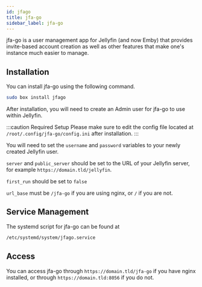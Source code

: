 ```yaml
---
id: jfago
title: jfa-go
sidebar_label: jfa-go
---
```


jfa-go is a user management app for Jellyfin (and now Emby) that provides invite-based account creation as well as other features that make one's instance much easier to manage.

## Installation
You can install jfa-go using the following command.

```bash
sudo box install jfago
```

After installation, you will need to create an Admin user for jfa-go to use within Jellyfin.

:::caution Required Setup
Please make sure to edit the config file located at `/root/.config/jfa-go/config.ini` after installation.
:::

You will need to set the `username` and `password` variables to your newly created Jellyfin user.

`server` and `public_server` should be set to the URL of your Jellyfin server, for example `https://domain.tld/jellyfin`.

`first_run` should be set to `false`

`url_base` must be `/jfa-go` if you are using nginx, or `/` if you are not.

## Service Management

The systemd script for jfa-go can be found at
```bash main
/etc/systemd/system/jfago.service
```

<SystemdTabs service="jfago"/>

## Access
You can access jfa-go through `https://domain.tld/jfa-go` if you have nginx installed, or through `https://domain.tld:8056` if you do not.